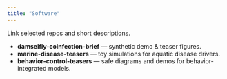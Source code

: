 ```yaml
---
title: "Software"
---
```


Link selected repos and short descriptions.

- **damselfly-coinfection-brief** — synthetic demo & teaser figures.  
- **marine-disease-teasers** — toy simulations for aquatic disease drivers.  
- **behavior-control-teasers** — safe diagrams and demos for behavior-integrated models.
